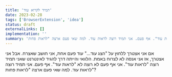 ```yaml
---
title: 'תמיד לקרוא עוד'
date: 2023-02-28
tags: ['BrowserExtension', 'idea']
status: draft
externalLinks: []
implementation: ''
summary: 'אם אני אצטרך ללחוץ על "הצג עוד..." עוד פעם אחת, אני חושב שאצרח. אבל אני אצטרך, אז אני אנסה לא לצרוח באמת. הלוואי והייתה דרך להגיד לאינטרנט שאני תמיד רוצה "לראות עוד". אני אף פעם לא רוצה לא "לראות עוד". אף פעם. אני תמיד רוצה לראות עוד. למה שאי פעם ארצה "לראות פחות"?'
---
```


אם אני אצטרך ללחוץ על "הצג עוד..." עוד פעם אחת, אני חושב שאצרח.
אבל אני אצטרך, אז אני אנסה לא לצרוח באמת.
הלוואי והייתה דרך להגיד לאינטרנט שאני תמיד רוצה "לראות עוד". אני אף פעם לא רוצה לא "לראות עוד". אף פעם. אני תמיד רוצה לראות עוד. למה שאי פעם ארצה "לראות פחות"?
